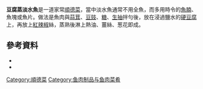 '''豆腐蒸淡水魚'''是一道家常[[順德菜|順德菜]]，當中淡水魚通常不用全魚，而多用時令的[[魚腩|魚腩]]、魚塊或魚片。做法是魚肉與[[蒜茸|蒜茸]]、[[豆豉|豆豉]]、[[糖|糖]]、[[生抽|生抽]]拌勻後，放在浸過鹽水的[[硬豆腐|硬豆腐]]上，再放上[[紅辣椒|紅辣椒]]絲，蒸熟後淋上熱油、薑絲、葱花即成。

== 參考資料 ==

* {{cite book |author=陳夢因 |title=《食經》 |year=2008 |publisher=商務印書館 }}
* {{cite book |author=陳紀臨; 方曉嵐 |title=《巧手精工順德菜》 |pages=頁46 |year=2013 |publisher=萬里機構 |isbn=978-962-14-5112-5 }}

{{food-stub}}

[[Category:順德菜|Category:順德菜]]
[[Category:鱼肉制品与鱼肉菜肴|Category:鱼肉制品与鱼肉菜肴]]